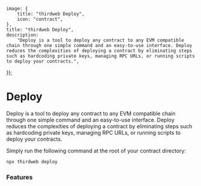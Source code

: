 
	image: {
		title: "thirdweb Deploy",
		icon: "contract",
	},
	title: "thirdweb Deploy",
	description:
		"Deploy is a tool to deploy any contract to any EVM compatible chain through one simple command and an easy-to-use interface. Deploy reduces the complexities of deploying a contract by eliminating steps such as hardcoding private keys, managing RPC URLs, or running scripts to deploy your contracts.",
});

# Deploy

Deploy is a tool to deploy any contract to any EVM compatible chain through one simple command and an easy-to-use interface. Deploy reduces the complexities of deploying a contract by eliminating steps such as hardcoding private keys, managing RPC URLs, or running scripts to deploy your contracts.

Simply run the following command at the root of your contract directory:

```bash
npx thirdweb deploy
```

### Features

<div
	className="my-4 grid gap-2 md:grid-cols-2 lg:grid-cols-2 "
>

<FeatureCard
	title="Automatically verified"
	description="Contracts are automatically verified on Sourcify"
	iconUrl="/icons/feature-cards/verified.svg"
/>
<FeatureCard
	title="Deploy to any EVM"
	description="Deploy to over 2,000+ available EVM chains"
	iconUrl="/icons/feature-cards/evm.svg"
/>
<FeatureCard
	title="Increased security"
	description="Avoid exporting private keys with client-side deployment"
		iconUrl="/icons/feature-cards/security.svg"
/>
<FeatureCard
	title="Streamlined deployment"
	description="Avoid writing scripts, setting up RPCs, copying ABIs, etc."
	iconUrl="/icons/feature-cards/streamlined-deployment.svg"
/>
<FeatureCard
	title="Support for frameworks"
	description="Works with contracts built with Hardhat and Foundry"
	iconUrl="/icons/feature-cards/frameworks.svg"
/>
<FeatureCard
	title="Deploy with any wallet"
	description="Use any supported EOA or in-app wallet to deploy"
	iconUrl="/icons/feature-cards/wallet.svg"
/>
<FeatureCard
	title="Dashboard"
	description="Unlock a management dashboard"
	iconUrl="/icons/feature-cards/dashboard.svg"
/>
<FeatureCard
	title="Publish options"
	description="Include versioning and a landing page for published contracts"
	iconUrl="/icons/feature-cards/versioning.svg"
/>

</div>
